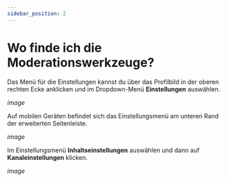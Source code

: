 ---
sidebar_position: 2
---

# Wo finde ich die Moderationswerkzeuge? 

Das Menü für die Einstellungen kannst du über das Profilbild in der oberen rechten Ecke anklicken und im Dropdown-Menü **Einstellungen** auswählen.

*image*

Auf mobilen Geräten befindet sich das Einstellungsmenü am unteren Rand der erweiterten Seitenleiste.

*image*

Im Einstellungsmenü **Inhaltseinstellungen** auswählen und dann auf **Kanaleinstellungen** klicken.

*image*
